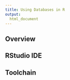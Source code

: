 ```yaml
---
title: Using Databases in R
output: 
  html_document
---
```


## Overview

## RStudio IDE

## Toolchain